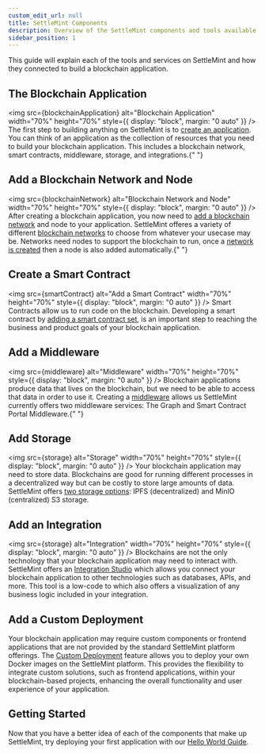 ```yaml
---
custom_edit_url: null
title: SettleMint Components
description: Overview of the SettleMint components and tools available to build blockchain applications
sidebar_position: 1
---
```



This guide will explain each of the tools and services on SettleMint and how they connected to
build a blockchain application.

## The Blockchain Application

<img
  src={blockchainApplication}
  alt="Blockchain Application"
  width="70%"
  height="70%"
  style={{ display: "block", margin: "0 auto" }}
/>
The first step to building anything on SettleMint is to [create an application](../../using-platform/create-an-application).
You can think of an application as the collection of resources that you need to build
your blockchain application. This includes a blockchain network, smart contracts,
middleware, storage, and integrations.{" "}

## Add a Blockchain Network and Node

<img
  src={blockchainNetwork}
  alt="Blockchain Network and Node"
  width="70%"
  height="70%"
  style={{ display: "block", margin: "0 auto" }}
/>
After creating a blockchain application, you now need to [add a blockchain network](../../using-platform/add-a-network-to-an-application)
and node to your application. SettleMint offeres a variety of different [blockchain
networks](../supported-blockchains) to choose from whatever your usecase may be.
Networks need nodes to support the blockchain to run, once a [network is created](../../using-platform/add-a-node-to-a-network/)
then a node is also added automatically.{" "}

## Create a Smart Contract

<img
  src={smartContract}
  alt="Add a Smart Contract"
  width="70%"
  height="70%"
  style={{ display: "block", margin: "0 auto" }}
/>
Smart Contracts allow us to run code on the blockchain. Developing a smart contract
by [adding a smart contract set](../../using-platform/dev-tools/code-studio/smart-contract-sets),
is an important step to reaching the business and product goals of your blockchain
application.

## Add a Middleware

<img
  src={middleware}
  alt="Middleware"
  width="70%"
  height="70%"
  style={{ display: "block", margin: "0 auto" }}
/>
Blockchain applications produce data that lives on the blockchain, but we need to
be able to access that data in order to use it. Creating a [middleware](../../using-platform/middleware/)
allows us SettleMint currently offers two middleware services: The Graph and Smart
Contract Portal Middleware.{" "}

## Add Storage

<img
  src={storage}
  alt="Storage"
  width="70%"
  height="70%"
  style={{ display: "block", margin: "0 auto" }}
/>
Your blockchain application may need to store data. Blockchains are good for running
different processes in a decentralized way but can be costly to store large amounts
of data. SettleMint offers [two storage options](../../using-platform/storage/):
IPFS (decentralized) and MinIO (centralized) S3 storage.

## Add an Integration

<img
  src={storage}
  alt="Integration"
  width="70%"
  height="70%"
  style={{ display: "block", margin: "0 auto" }}
/>
Blockchains are not the only technology that your blockchain application may need
to interact with. SettleMint offers an [Integration Studio](../../using-platform/integration-studio)
which allows you connect your blockchain application to other technologies such as
databases, APIs, and more. This tool is a low-code to which also offers a visualization
of any business logic included in your integration.

## Add a Custom Deployment

Your blockchain application may require custom components or frontend applications that are not provided by the standard SettleMint platform offerings. The [Custom Deployment](../../using-platform/custom-deployment/) feature allows you to deploy your own Docker images on the SettleMint platform. This provides the flexibility to integrate custom solutions, such as frontend applications, within your blockchain-based projects, enhancing the overall functionality and user experience of your application.

## Getting Started

Now that you have a better idea of each of the components that make up SettleMint, try deploying
your first application with our [Hello World Guide](../../launch-platform/managed-cloud-deployment/quickstart/).
